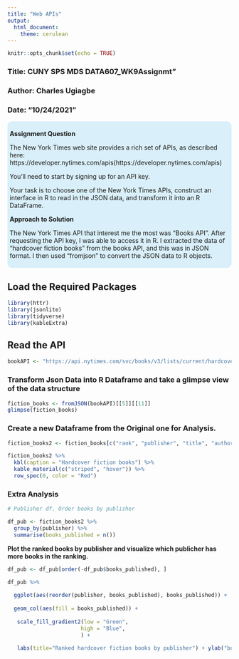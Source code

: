 ---
title: "Web APIs"
output: 
  html_document:
    theme: cerulean
---

```{r global_options, include=FALSE, warning=FALSE, message=FALSE}
knitr::opts_chunk$set(echo = TRUE)
```

### Title: CUNY SPS MDS DATA607_WK9Assignmt"
### Author: Charles Ugiagbe
### Date: "10/24/2021"


<style>
div.aquamarine { background-color:#d9eff9; border-radius: 10px; padding: 5px;}
</style>
<div class = "aquamarine">

**Assignment Question**

The New York Times web site provides a rich set of APIs, as described here: https://developer.nytimes.com/apis(https://developer.nytimes.com/apis)

You’ll need to start by signing up for an API key.

Your task is to choose one of the New York Times APIs, construct an interface in R to read in the JSON data, and transform it into an R DataFrame.

**Approach to Solution**

The New York Times API that interest me the most was “Books API”. After requesting the API key, I was able to access it in R. I extracted the data of “hardcover fiction books” from the books API, and this was in JSON format. I then used “fromjson” to convert the JSON data to R objects.

</div> \hfill\break



##        Load the Required Packages

```{r message=FALSE, warning=FALSE}
library(httr)
library(jsonlite)
library(tidyverse)
library(kableExtra)
```

##        Read the API
```{r}
bookAPI <- "https://api.nytimes.com/svc/books/v3/lists/current/hardcover-fiction.json?api-key=yrHCGK1wjdTA8abjGAyni4Q1A4RiWACs"
```


### Transform Json Data into R Dataframe and take a glimpse view of the data structure

```{r}
fiction_books <- fromJSON(bookAPI)[[5]][[11]]
glimpse(fiction_books)
```



### Create a new Dataframe from the Original one for Analysis.

```{r}
fiction_books2 <- fiction_books[c("rank", "publisher", "title", "author", "contributor", "primary_isbn13")]

fiction_books2 %>%
  kbl(caption = "Hardcover fiction books") %>%
  kable_material(c("striped", "hover")) %>%
  row_spec(0, color = "Red")
```


###       Extra Analysis

```{r}
# Publisher df. Order books by publisher

df_pub <- fiction_books2 %>%
  group_by(publisher) %>%
  summarise(books_published = n())
```


**Plot the ranked books by publisher and visualize which publicher has more books in the ranking.**

```{r}
df_pub <- df_pub[order(-df_pub$books_published), ]

df_pub %>%
  
  ggplot(aes(reorder(publisher, books_published), books_published)) +
  
  geom_col(aes(fill = books_published)) + 
  
   scale_fill_gradient2(low = "Green",
                       high = "Blue",
                       ) +
  
   labs(title="Ranked hardcover fiction books by publisher") + ylab("books_published") + theme(legend.position = "none", axis.title.x = element_blank(), axis.text.x=element_text(angle=45)) + theme(plot.title = element_text(hjust=0.5)) + theme(axis.text.x = element_text(margin = margin(t = 25, r = 20, b = 0, l = 0))) 
  
  
  
```

